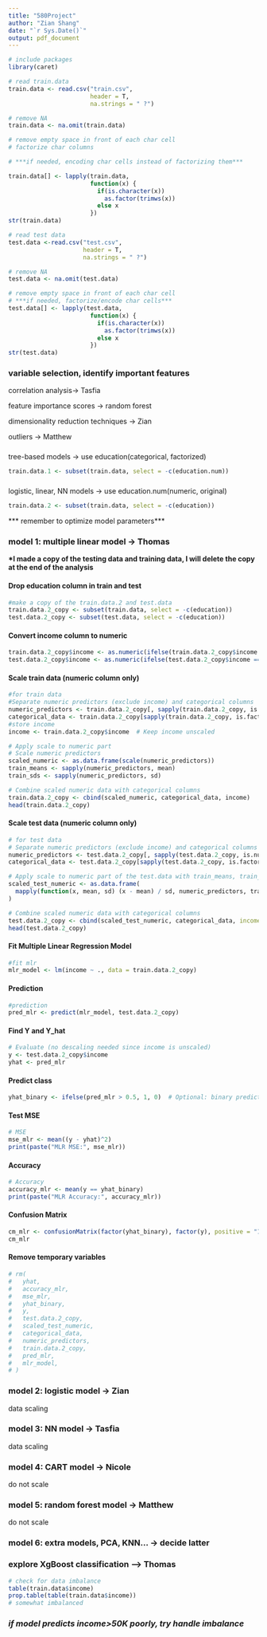 ```yaml
---
title: "580Project"
author: "Zian Shang"
date: "`r Sys.Date()`"
output: pdf_document
---
```


```r
# include packages
library(caret)
```

```r
# read train.data
train.data <- read.csv("train.csv",
                       header = T, 
                       na.strings = " ?")

# remove NA
train.data <- na.omit(train.data)

# remove empty space in front of each char cell
# factorize char columns

# ***if needed, encoding char cells instead of factorizing them***

train.data[] <- lapply(train.data, 
                       function(x) {
                         if(is.character(x)) 
                           as.factor(trimws(x))
                         else x
                       })
str(train.data)
```

```r
# read test data
test.data <-read.csv("test.csv", 
                     header = T, 
                     na.strings = " ?")

# remove NA
test.data <- na.omit(test.data)

# remove empty space in front of each char cell
# ***if needed, factorize/encode char cells***
test.data[] <- lapply(test.data, 
                       function(x) {
                         if(is.character(x)) 
                           as.factor(trimws(x)) 
                         else x
                       })
str(test.data)
```

### variable selection, identify important features

correlation analysis-\> Tasfia

feature importance scores -\> random forest

dimensionality reduction techniques -\> Zian

outliers -\> Matthew

### 

tree-based models -\> use education(categorical, factorized)

```r
train.data.1 <- subset(train.data, select = -c(education.num))
```

### 

logistic, linear, NN models -\> use education.num(numeric, original)

```r
train.data.2 <- subset(train.data, select = -c(education))
```

\*\*\* remember to optimize model parameters\*\*\*

### model 1: multiple linear model -\> Thomas

**\*I made a copy of the testing data and training data, I will delete the copy at the end of the analysis**

#### Drop education column in train and test

```r
#make a copy of the train.data.2 and test.data
train.data.2_copy <- subset(train.data, select = -c(education))
test.data.2_copy <- subset(test.data, select = -c(education))
```

#### Convert income column to numeric

```r
train.data.2_copy$income <- as.numeric(ifelse(train.data.2_copy$income == ">50K","1","0"))
test.data.2_copy$income <- as.numeric(ifelse(test.data.2_copy$income == ">50K","1","0"))
```

#### Scale train data (numeric column only)

```r
#for train data
#Separate numeric predictors (exclude income) and categorical columns
numeric_predictors <- train.data.2_copy[, sapply(train.data.2_copy, is.numeric) & names(train.data.2_copy) != "income"]
categorical_data <- train.data.2_copy[sapply(train.data.2_copy, is.factor)]
#store income
income <- train.data.2_copy$income  # Keep income unscaled

# Apply scale to numeric part
# Scale numeric predictors
scaled_numeric <- as.data.frame(scale(numeric_predictors))
train_means <- sapply(numeric_predictors, mean)
train_sds <- sapply(numeric_predictors, sd)

# Combine scaled numeric data with categorical columns
train.data.2_copy <- cbind(scaled_numeric, categorical_data, income)
head(train.data.2_copy)
```

#### Scale test data (numeric column only)

```r
# for test data
# Separate numeric predictors (exclude income) and categorical columns
numeric_predictors <- test.data.2_copy[, sapply(test.data.2_copy, is.numeric) & names(test.data.2_copy) != "income"]
categorical_data <- test.data.2_copy[sapply(test.data.2_copy, is.factor)]

# Apply scale to numeric part of the test.data with train_means, train_sds
scaled_test_numeric <- as.data.frame(
  mapply(function(x, mean, sd) (x - mean) / sd, numeric_predictors, train_means, train_sds)
)

# Combine scaled numeric data with categorical columns
test.data.2_copy <- cbind(scaled_test_numeric, categorical_data, income = test.data.2_copy$income)
head(test.data.2_copy)
```

#### Fit Multiple Linear Regression Model

```r
#fit mlr
mlr_model <- lm(income ~ ., data = train.data.2_copy)
```

#### Prediction

```r
#prediction
pred_mlr <- predict(mlr_model, test.data.2_copy)
```

#### Find Y and Y_hat

```r
# Evaluate (no descaling needed since income is unscaled)
y <- test.data.2_copy$income
yhat <- pred_mlr
```

#### Predict class

```r
yhat_binary <- ifelse(pred_mlr > 0.5, 1, 0)  # Optional: binary prediction
```

#### Test MSE

```r
# MSE
mse_mlr <- mean((y - yhat)^2)
print(paste("MLR MSE:", mse_mlr))
```

#### Accuracy

```r
# Accuracy
accuracy_mlr <- mean(y == yhat_binary)
print(paste("MLR Accuracy:", accuracy_mlr))
```

#### Confusion Matrix

```r
cm_mlr <- confusionMatrix(factor(yhat_binary), factor(y), positive = "1")
cm_mlr
```

#### Remove temporary variables

```r
# rm(
#   yhat,
#   accuracy_mlr,
#   mse_mlr,
#   yhat_binary,
#   y,
#   test.data.2_copy,
#   scaled_test_numeric,
#   categorical_data,
#   numeric_predictors,
#   train.data.2_copy,
#   pred_mlr,
#   mlr_model,
# )
```

### model 2: logistic model -\> Zian

data scaling

### model 3: NN model -\> Tasfia

data scaling

### model 4: CART model -\> Nicole

do not scale

### model 5: random forest model -\> Matthew

do not scale

### model 6: extra models, PCA, KNN... -\> decide latter

### explore XgBoost classification --\> Thomas

```r
# check for data imbalance
table(train.data$income)
prop.table(table(train.data$income))
# somewhat imbalanced
```

### ***if model predicts income\>50K poorly, try handle imbalance***
